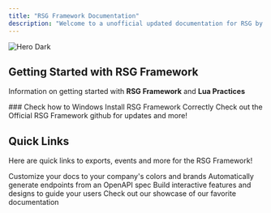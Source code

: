 ```yaml
---
title: "RSG Framework Documentation"
description: "Welcome to a unofficial updated documentation for RSG by Quantum Projects"
---
```


<img alt="Hero Dark" title="RSG Logo New" classname="hidden dark:block" src="Untitleddesign.png" />

## Getting Started with RSG Framework

Information on getting started with **RSG Framework** and **Lua Practices**

<CardGroup cols="2">
  <Card title="Installation" icon="pen-to-square" color="#CA0606" href="https://quantumprojects.mintlify.app/essentials/installation">
    ### Check how to Windows Install RSG Framework Correctly
  </Card>

  <Card title="RSG Github" icon="github" color="#CA0606" href="https://github.com/Rexshack-RedM">
    Check out the Official RSG Framework github for updates and more!&#x20;
  </Card>
</CardGroup>

## Quick Links

Here are quick links to exports, events and more for the RSG Framework!

<CardGroup cols="2">
  <Card title="Customize Style" icon="palette" color="#CA0606" href="https://mintlify.com/docs/settings/global">
    Customize your docs to your company's colors and brands
  </Card>

  <Card title="Reference APIs" icon="code" color="#CA0606" href="https://mintlify.com/docs/api-playground/openapi">
    Automatically generate endpoints from an OpenAPI spec
  </Card>

  <Card title="Add Components" icon="screwdriver-wrench" color="#CA0606" href="https://mintlify.com/docs/components/accordion">
    Build interactive features and designs to guide your users
  </Card>

  <Card title="Get Inspiration" icon="stars" color="#CA0606" href="https://mintlify.com/customers">
    Check out our showcase of our favorite documentation
  </Card>
</CardGroup>